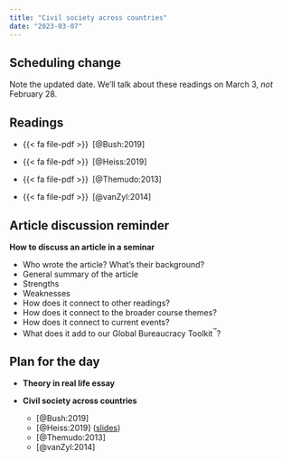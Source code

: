 ```yaml
---
title: "Civil society across countries"
date: "2023-03-07"
---
```


::: {.callout-important}
# Scheduling change

Note the updated date. We'll talk about these readings on March 3, *not* February 28.
:::

## Readings

- {{< fa file-pdf >}}&ensp;[@Bush:2019]

- {{< fa file-pdf >}}&ensp;[@Heiss:2019]

- {{< fa file-pdf >}}&ensp;[@Themudo:2013]

- {{< fa file-pdf >}}&ensp;[@vanZyl:2014]


## Article discussion reminder

**How to discuss an article in a seminar**

- Who wrote the article? What’s their background?
- General summary of the article
- Strengths
- Weaknesses
- How does it connect to other readings?
- How does it connect to the broader course themes?
- How does it connect to current events?
- What does it add to our Global Bureaucracy Toolkit^™^?


## Plan for the day

- **Theory in real life essay**

- **Civil society across countries**

  - [@Bush:2019]
  - [@Heiss:2019] ([slides](/files/slides/pmap8201f19_ngos-authoritarianism.pdf))
  - [@Themudo:2013]
  - [@vanZyl:2014]
